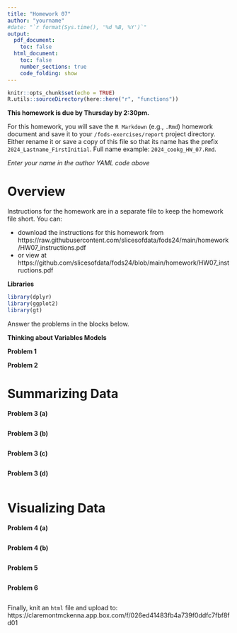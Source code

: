 ```yaml
---
title: "Homework 07"
author: "yourname"
#date: "`r format(Sys.time(), '%d %B, %Y')`"
output:
  pdf_document:
    toc: false
  html_document:
    toc: false
    number_sections: true
    code_folding: show
---
```


```r
knitr::opts_chunk$set(echo = TRUE)
R.utils::sourceDirectory(here::here("r", "functions"))
```

**This homework is due by Thursday by 2:30pm.**

For this homework, you will save the `R Markdown` (e.g., `.Rmd`) homework document and save it to your `/fods-exercises/report` project directory. Either rename it or save a copy of this file so that its name has the prefix `2024_Lastname_FirstInitial`. Full name example: `2024_cookg_HW_07.Rmd`. 

*Enter your name in the author YAML code above* 


# **Overview**

Instructions for the homework are in a separate file to keep the homework file short. You can:

- download the instructions for this homework from https://raw.githubusercontent.com/slicesofdata/fods24/main/homework/HW07_instructions.pdf
- or view at https://github.com/slicesofdata/fods24/blob/main/homework/HW07_instructions.pdf

**Libraries**

```r
library(dplyr)
library(ggplot2)
library(gt)
```


Answer the problems in the blocks below.

**Thinking about Variables Models**


**Problem 1**




**Problem 2**




# **Summarizing Data**

**Problem 3 (a)**

```r

```


**Problem 3 (b)**

```r

```


**Problem 3 (c)**

```r

```


**Problem 3 (d)**

```r

```



# **Visualizing Data**

**Problem 4 (a)**

```r

```



**Problem 4 (b)**

```r

```


**Problem 5**

```r

```



**Problem 6**

```r

```



Finally, knit an `html` file and upload to: https://claremontmckenna.app.box.com/f/026ed41483fb4a739f0ddfc7fbf8fd01

